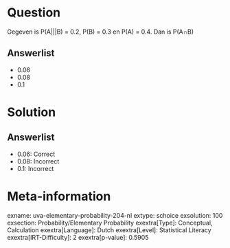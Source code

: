 Question
========

Gegeven is P(A\|\|\|B) = 0.2, P(B) = 0.3 en P(A) = 0.4. Dan is P(A∩B)

Answerlist
----------

* 0.06
* 0.08
* 0.1

Solution
========

Answerlist
----------

* 0.06: Correct
* 0.08: Incorrect
* 0.1: Incorrect

Meta-information
================
exname: uva-elementary-probability-204-nl
extype: schoice
exsolution: 100
exsection: Probability/Elementary Probability
exextra[Type]: Conceptual, Calculation
exextra[Language]: Dutch
exextra[Level]: Statistical Literacy
exextra[IRT-Difficulty]: 2
exextra[p-value]: 0.5905
